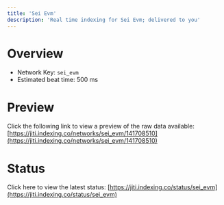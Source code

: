 ```yaml
---
title: 'Sei Evm'
description: 'Real time indexing for Sei Evm; delivered to you'
---
```


# Overview
- Network Key: `sei_evm`
- Estimated beat time: 500 ms

# Preview
Click the following link to view a preview of the raw data available: [https://jiti.indexing.co/networks/sei_evm/141708510](https://jiti.indexing.co/networks/sei_evm/141708510)

# Status
Click here to view the latest status: [https://jiti.indexing.co/status/sei_evm](https://jiti.indexing.co/status/sei_evm)
